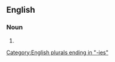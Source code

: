 {{also|hush puppies}}

==English==

===Noun===
{{head|en|noun form}}

# {{plural of|hushpuppy|lang=en}}

[[Category:English plurals ending in "-ies"]]
